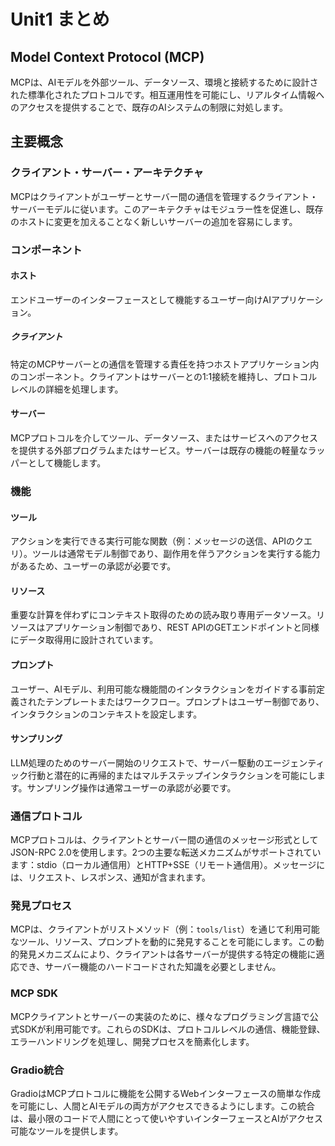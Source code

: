 # Unit1 まとめ

## Model Context Protocol (MCP)

MCPは、AIモデルを外部ツール、データソース、環境と接続するために設計された標準化されたプロトコルです。相互運用性を可能にし、リアルタイム情報へのアクセスを提供することで、既存のAIシステムの制限に対処します。

## 主要概念

### クライアント・サーバー・アーキテクチャ
MCPはクライアントがユーザーとサーバー間の通信を管理するクライアント・サーバーモデルに従います。このアーキテクチャはモジュラー性を促進し、既存のホストに変更を加えることなく新しいサーバーの追加を容易にします。

### コンポーネント
#### ホスト
エンドユーザーのインターフェースとして機能するユーザー向けAIアプリケーション。

##### クライアント
特定のMCPサーバーとの通信を管理する責任を持つホストアプリケーション内のコンポーネント。クライアントはサーバーとの1:1接続を維持し、プロトコルレベルの詳細を処理します。

#### サーバー
MCPプロトコルを介してツール、データソース、またはサービスへのアクセスを提供する外部プログラムまたはサービス。サーバーは既存の機能の軽量なラッパーとして機能します。

### 機能
#### ツール
アクションを実行できる実行可能な関数（例：メッセージの送信、APIのクエリ）。ツールは通常モデル制御であり、副作用を伴うアクションを実行する能力があるため、ユーザーの承認が必要です。

#### リソース
重要な計算を伴わずにコンテキスト取得のための読み取り専用データソース。リソースはアプリケーション制御であり、REST APIのGETエンドポイントと同様にデータ取得用に設計されています。

#### プロンプト
ユーザー、AIモデル、利用可能な機能間のインタラクションをガイドする事前定義されたテンプレートまたはワークフロー。プロンプトはユーザー制御であり、インタラクションのコンテキストを設定します。

#### サンプリング
LLM処理のためのサーバー開始のリクエストで、サーバー駆動のエージェンティック行動と潜在的に再帰的またはマルチステップインタラクションを可能にします。サンプリング操作は通常ユーザーの承認が必要です。

### 通信プロトコル
MCPプロトコルは、クライアントとサーバー間の通信のメッセージ形式としてJSON-RPC 2.0を使用します。2つの主要な転送メカニズムがサポートされています：stdio（ローカル通信用）とHTTP+SSE（リモート通信用）。メッセージには、リクエスト、レスポンス、通知が含まれます。

### 発見プロセス
MCPは、クライアントがリストメソッド（例：`tools/list`）を通じて利用可能なツール、リソース、プロンプトを動的に発見することを可能にします。この動的発見メカニズムにより、クライアントは各サーバーが提供する特定の機能に適応でき、サーバー機能のハードコードされた知識を必要としません。

### MCP SDK
MCPクライアントとサーバーの実装のために、様々なプログラミング言語で公式SDKが利用可能です。これらのSDKは、プロトコルレベルの通信、機能登録、エラーハンドリングを処理し、開発プロセスを簡素化します。

### Gradio統合
GradioはMCPプロトコルに機能を公開するWebインターフェースの簡単な作成を可能にし、人間とAIモデルの両方がアクセスできるようにします。この統合は、最小限のコードで人間にとって使いやすいインターフェースとAIがアクセス可能なツールを提供します。
